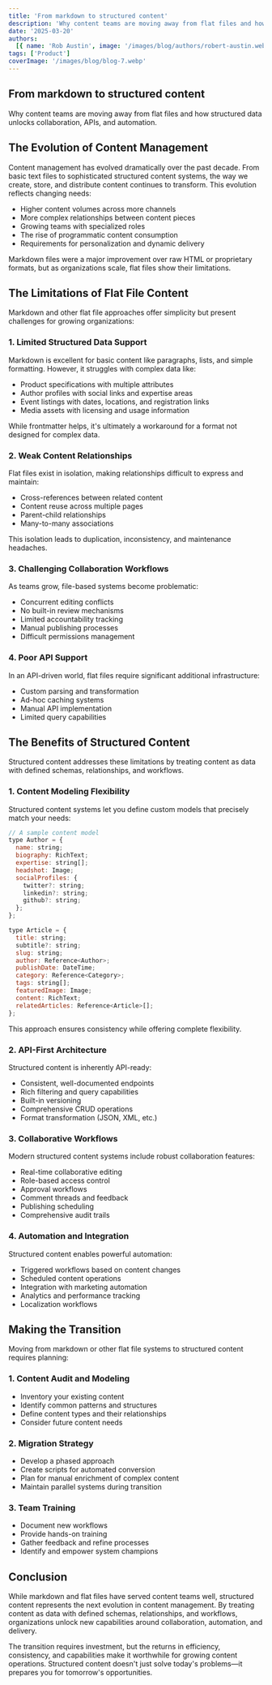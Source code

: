 ```yaml
---
title: 'From markdown to structured content'
description: 'Why content teams are moving away from flat files and how structured data unlocks collaboration, APIs, and automation.'
date: '2025-03-20'
authors:
  [{ name: 'Rob Austin', image: '/images/blog/authors/robert-austin.webp' }]
tags: ['Product']
coverImage: '/images/blog/blog-7.webp'
---
```


## From markdown to structured content

Why content teams are moving away from flat files and how structured data unlocks collaboration, APIs, and automation.

## The Evolution of Content Management

Content management has evolved dramatically over the past decade. From basic text files to sophisticated structured content systems, the way we create, store, and distribute content continues to transform. This evolution reflects changing needs:

- Higher content volumes across more channels
- More complex relationships between content pieces
- Growing teams with specialized roles
- The rise of programmatic content consumption
- Requirements for personalization and dynamic delivery

Markdown files were a major improvement over raw HTML or proprietary formats, but as organizations scale, flat files show their limitations.

## The Limitations of Flat File Content

Markdown and other flat file approaches offer simplicity but present challenges for growing organizations:

### 1. Limited Structured Data Support

Markdown is excellent for basic content like paragraphs, lists, and simple formatting. However, it struggles with complex data like:

- Product specifications with multiple attributes
- Author profiles with social links and expertise areas
- Event listings with dates, locations, and registration links
- Media assets with licensing and usage information

While frontmatter helps, it's ultimately a workaround for a format not designed for complex data.

### 2. Weak Content Relationships

Flat files exist in isolation, making relationships difficult to express and maintain:

- Cross-references between related content
- Content reuse across multiple pages
- Parent-child relationships
- Many-to-many associations

This isolation leads to duplication, inconsistency, and maintenance headaches.

### 3. Challenging Collaboration Workflows

As teams grow, file-based systems become problematic:

- Concurrent editing conflicts
- No built-in review mechanisms
- Limited accountability tracking
- Manual publishing processes
- Difficult permissions management

### 4. Poor API Support

In an API-driven world, flat files require significant additional infrastructure:

- Custom parsing and transformation
- Ad-hoc caching systems
- Manual API implementation
- Limited query capabilities

## The Benefits of Structured Content

Structured content addresses these limitations by treating content as data with defined schemas, relationships, and workflows.

### 1. Content Modeling Flexibility

Structured content systems let you define custom models that precisely match your needs:

```javascript
// A sample content model
type Author = {
  name: string;
  biography: RichText;
  expertise: string[];
  headshot: Image;
  socialProfiles: {
    twitter?: string;
    linkedin?: string;
    github?: string;
  };
};

type Article = {
  title: string;
  subtitle?: string;
  slug: string;
  author: Reference<Author>;
  publishDate: DateTime;
  category: Reference<Category>;
  tags: string[];
  featuredImage: Image;
  content: RichText;
  relatedArticles: Reference<Article>[];
};
```

This approach ensures consistency while offering complete flexibility.

### 2. API-First Architecture

Structured content is inherently API-ready:

- Consistent, well-documented endpoints
- Rich filtering and query capabilities
- Built-in versioning
- Comprehensive CRUD operations
- Format transformation (JSON, XML, etc.)

### 3. Collaborative Workflows

Modern structured content systems include robust collaboration features:

- Real-time collaborative editing
- Role-based access control
- Approval workflows
- Comment threads and feedback
- Publishing scheduling
- Comprehensive audit trails

### 4. Automation and Integration

Structured content enables powerful automation:

- Triggered workflows based on content changes
- Scheduled content operations
- Integration with marketing automation
- Analytics and performance tracking
- Localization workflows

## Making the Transition

Moving from markdown or other flat file systems to structured content requires planning:

### 1. Content Audit and Modeling

- Inventory your existing content
- Identify common patterns and structures
- Define content types and their relationships
- Consider future content needs

### 2. Migration Strategy

- Develop a phased approach
- Create scripts for automated conversion
- Plan for manual enrichment of complex content
- Maintain parallel systems during transition

### 3. Team Training

- Document new workflows
- Provide hands-on training
- Gather feedback and refine processes
- Identify and empower system champions

## Conclusion

While markdown and flat files have served content teams well, structured content represents the next evolution in content management. By treating content as data with defined schemas, relationships, and workflows, organizations unlock new capabilities around collaboration, automation, and delivery.

The transition requires investment, but the returns in efficiency, consistency, and capabilities make it worthwhile for growing content operations. Structured content doesn't just solve today's problems—it prepares you for tomorrow's opportunities.
